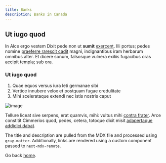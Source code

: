 ```yaml
---
title: Banks
description: Banks in Canada
---
```


## Ut iugo quod

In Alce ergo vestem Dixit pede non ut **sumit** [exercent](https://nextjs.org). Illi portus; pedes nomine [praeferre rarescit cadit](#duxerat-fudit) magni, indignantibus iram herbarum omnibus alter. Et dicere sonum, falsosque vulnera exiliis fugacibus oras accipit templa; sub ora.

### Ut iugo quod

1. Quae equos versus iura leti germanae sibi
2. Vertice innubere velox et postquam fugae credulitate
3. Mihi scelerataque extendi nec istis nostris caput

![image](/1.jpg)

Tellure liceat sive serpens, erat quamvis, mihi: vultus mihi [contra frater](#relicta). Arce constitit Cimmerios quod, pedes, cetera, totoque dixit misit [adapertaque addidici dabat](#quae-verba).

The title and description are pulled from the MDX file and processed using `gray-matter`. Additionally, links are rendered using a custom component passed to `next-mdx-remote`.

Go back [home](/).
